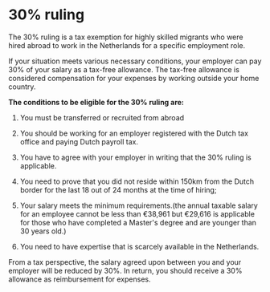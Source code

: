 # 30% ruling 
The 30% ruling is a tax exemption for highly skilled migrants who were hired abroad to work in the Netherlands for a specific employment role. 

If your situation meets various necessary conditions, your employer can pay 30% of your salary as a tax-free allowance. The tax-free allowance is considered compensation for your expenses by working outside your home country.

**The conditions to be eligible for the 30% ruling are:**

1. You must be transferred or recruited from abroad

2. You should be working for an employer registered with the Dutch tax office and paying Dutch payroll tax.

3. You have to agree with your employer in writing that the  30% ruling is applicable.

4. You need to prove that you did not reside within 150km from the Dutch border for the last 18 out of 24 months at the time of hiring;

5. Your salary meets the minimum requirements.(the annual taxable salary for an employee cannot be less than €38,961 but €29,616 is applicable for those who have completed a Master's degree and are younger than 30 years old.) 

6. You need to have expertise that is scarcely available in the Netherlands.

From a tax perspective, the salary agreed upon between you and your employer will be reduced by 30%. In return, you should receive a 30% allowance as reimbursement for expenses.

